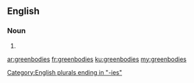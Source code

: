 ==English==

===Noun===
{{head|en}}

# {{plural of|greenbody}}

[[Category:English plurals ending in "-ies"]]

[[ar:greenbodies]]
[[fr:greenbodies]]
[[ku:greenbodies]]
[[my:greenbodies]]